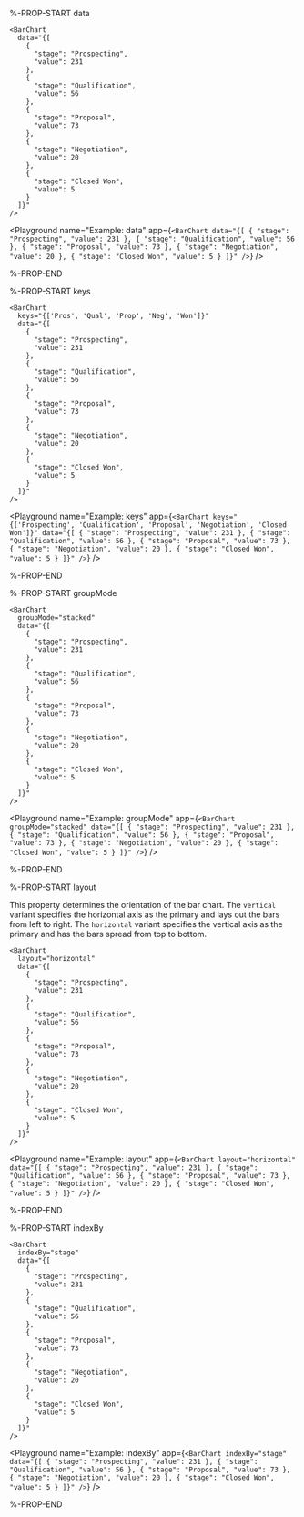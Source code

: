 %-PROP-START data

```ueml copy
<BarChart
  data="{[
    {
      "stage": "Prospecting",
      "value": 231
    },
    {
      "stage": "Qualification",
      "value": 56
    },
    {
      "stage": "Proposal",
      "value": 73
    },
    {
      "stage": "Negotiation",
      "value": 20
    },
    {
      "stage": "Closed Won",
      "value": 5
    }
  ]}"
/>
```

<Playground
  name="Example: data"
  app={`
    <BarChart
      data="{[
        {
          "stage": "Prospecting",
          "value": 231
        },
        {
          "stage": "Qualification",
          "value": 56
        },
        {
          "stage": "Proposal",
          "value": 73
        },
        {
          "stage": "Negotiation",
          "value": 20
        },
        {
          "stage": "Closed Won",
          "value": 5
        }
      ]}"
    />
  `}
/>

%-PROP-END

%-PROP-START keys

```ueml copy {2}
<BarChart
  keys="{['Pros', 'Qual', 'Prop', 'Neg', 'Won']}"
  data="{[
    {
      "stage": "Prospecting",
      "value": 231
    },
    {
      "stage": "Qualification",
      "value": 56
    },
    {
      "stage": "Proposal",
      "value": 73
    },
    {
      "stage": "Negotiation",
      "value": 20
    },
    {
      "stage": "Closed Won",
      "value": 5
    }
  ]}"
/>
```

<Playground
  name="Example: keys"
  app={`
    <BarChart
      keys="{['Prospecting', 'Qualification', 'Proposal', 'Negotiation', 'Closed Won']}"
      data="{[
        {
          "stage": "Prospecting",
          "value": 231
        },
        {
          "stage": "Qualification",
          "value": 56
        },
        {
          "stage": "Proposal",
          "value": 73
        },
        {
          "stage": "Negotiation",
          "value": 20
        },
        {
          "stage": "Closed Won",
          "value": 5
        }
      ]}"
    />
  `}
/>

%-PROP-END

%-PROP-START groupMode

```ueml copy {2}
<BarChart
  groupMode="stacked"
  data="{[
    {
      "stage": "Prospecting",
      "value": 231
    },
    {
      "stage": "Qualification",
      "value": 56
    },
    {
      "stage": "Proposal",
      "value": 73
    },
    {
      "stage": "Negotiation",
      "value": 20
    },
    {
      "stage": "Closed Won",
      "value": 5
    }
  ]}"
/>
```

<Playground
  name="Example: groupMode"
  app={`
    <BarChart
      groupMode="stacked"
      data="{[
        {
          "stage": "Prospecting",
          "value": 231
        },
        {
          "stage": "Qualification",
          "value": 56
        },
        {
          "stage": "Proposal",
          "value": 73
        },
        {
          "stage": "Negotiation",
          "value": 20
        },
        {
          "stage": "Closed Won",
          "value": 5
        }
      ]}"
    />
  `}
/>

%-PROP-END

%-PROP-START layout

This property determines the orientation of the bar chart.
The `vertical` variant specifies the horizontal axis as the primary and lays out the bars from left to right.
The `horizontal` variant specifies the vertical axis as the primary and has the bars spread from top to bottom.

```ueml copy {2}
<BarChart
  layout="horizontal"
  data="{[
    {
      "stage": "Prospecting",
      "value": 231
    },
    {
      "stage": "Qualification",
      "value": 56
    },
    {
      "stage": "Proposal",
      "value": 73
    },
    {
      "stage": "Negotiation",
      "value": 20
    },
    {
      "stage": "Closed Won",
      "value": 5
    }
  ]}"
/>
```

<Playground
  name="Example: layout"
  app={`
    <BarChart
      layout="horizontal"
      data="{[
        {
          "stage": "Prospecting",
          "value": 231
        },
        {
          "stage": "Qualification",
          "value": 56
        },
        {
          "stage": "Proposal",
          "value": 73
        },
        {
          "stage": "Negotiation",
          "value": 20
        },
        {
          "stage": "Closed Won",
          "value": 5
        }
      ]}"
    />
  `}
/>

%-PROP-END

%-PROP-START indexBy

```ueml copy {2}
<BarChart
  indexBy="stage"
  data="{[
    {
      "stage": "Prospecting",
      "value": 231
    },
    {
      "stage": "Qualification",
      "value": 56
    },
    {
      "stage": "Proposal",
      "value": 73
    },
    {
      "stage": "Negotiation",
      "value": 20
    },
    {
      "stage": "Closed Won",
      "value": 5
    }
  ]}"
/>
```

<Playground
  name="Example: indexBy"
  app={`
    <BarChart
      indexBy="stage"
      data="{[
        {
          "stage": "Prospecting",
          "value": 231
        },
        {
          "stage": "Qualification",
          "value": 56
        },
        {
          "stage": "Proposal",
          "value": 73
        },
        {
          "stage": "Negotiation",
          "value": 20
        },
        {
          "stage": "Closed Won",
          "value": 5
        }
      ]}"
    />
  `}
/>

%-PROP-END
